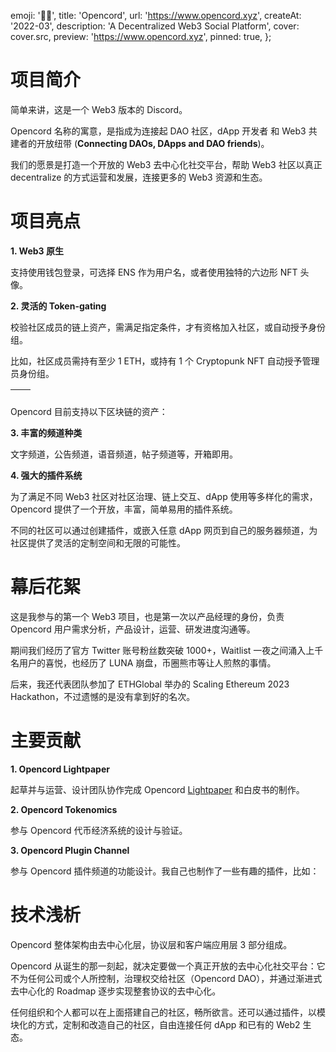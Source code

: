 
  emoji: '🏴‍☠️',
  title: 'Opencord',
  url: 'https://www.opencord.xyz',
  createAt: '2022-03',
  description: 'A Decentralized Web3 Social Platform',
  cover: cover.src,
  preview: 'https://www.opencord.xyz',
  pinned: true,
};

# 项目简介

简单来讲，这是一个 Web3 版本的 Discord。

Opencord 名称的寓意，是指成为连接起 DAO 社区，dApp 开发者 和 Web3 共建者的开放纽带 (**Connecting DAOs, DApps and DAO friends**)。

我们的愿景是打造一个开放的 Web3 去中心化社交平台，帮助 Web3 社区以真正 decentralize 的方式运营和发展，连接更多的 Web3 资源和生态。

# 项目亮点

**1. Web3 原生**

支持使用钱包登录，可选择 ENS 作为用户名，或者使用独特的六边形 NFT 头像。


<BaseImage src={profile.src} alt="个人主页 Web3 Identity Showcase" />

**2. 灵活的 Token-gating**

校验社区成员的链上资产，需满足指定条件，才有资格加入社区，或自动授予身份组。

比如，社区成员需持有至少 1 ETH，或持有 1 个 Cryptopunk NFT 自动授予管理员身份组。



| <TableImage src={server.src} /> | <TableImage src={join.src} /> |
| :-----------------------------: | :---------------------------: |

Opencord 目前支持以下区块链的资产：


<BaseImage src={chains.src} alt="Token-gating 多链支持" />

**3. 丰富的频道种类**

文字频道，公告频道，语音频道，帖子频道等，开箱即用。


<BaseImage src={text.src} alt="文字频道" />


<BaseImage src={voice.src} alt="语音频道" />


<BaseImage src={forum.src} alt="帖子频道" />

**4. 强大的插件系统**

为了满足不同 Web3 社区对社区治理、链上交互、dApp 使用等多样化的需求，Opencord 提供了一个开放，丰富，简单易用的插件系统。

不同的社区可以通过创建插件，或嵌入任意 dApp 网页到自己的服务器频道，为社区提供了灵活的定制空间和无限的可能性。


<BaseImage src={kyberswap.src} alt="KyberSwap" />


<BaseImage src={opensea.src} alt="OpenSea" />


<BaseImage src={stableDiffusion.src} alt="Stable Diffusion" />

# 幕后花絮

这是我参与的第一个 Web3 项目，也是第一次以产品经理的身份，负责 Opencord 用户需求分析，产品设计，运营、研发进度沟通等。

期间我们经历了官方 Twitter 账号粉丝数突破 1000+，Waitlist 一夜之间涌入上千名用户的喜悦，也经历了 LUNA 崩盘，币圈熊市等让人煎熬的事情。

后来，我还代表团队参加了 ETHGlobal 举办的 Scaling Ethereum 2023 Hackathon，不过遗憾的是没有拿到好的名次。

# 主要贡献

**1. Opencord Lightpaper**

起草并与运营、设计团队协作完成 Opencord [Lightpaper](https://www.opencord.xyz/lightpaper/) 和白皮书的制作。


<a href="https://www.opencord.xyz/lightpaper/" target="_blank">
  <BaseImage src={lightpaper.src} alt="Opencord Lightpaper" />
</a>

**2. Opencord Tokenomics**

参与 Opencord 代币经济系统的设计与验证。


<BaseImage src={token.src} />


<BaseImage src={schedule.src} alt="10 Year Token Release Schedule" />

**3. Opencord Plugin Channel**

参与 Opencord 插件频道的功能设计。我自己也制作了一些有趣的插件，比如：


<BaseImage src={cryptoHeatmap.src} alt="Crypto Heatmap" />


<BaseImage src={chat.src} alt="WeChat GPT" />

# 技术浅析

Opencord 整体架构由去中心化层，协议层和客户端应用层 3 部分组成。


<BaseImage src={architecture.src} alt="Opencord Architecture" />

Opencord 从诞生的那一刻起，就决定要做一个真正开放的去中心化社交平台：它不为任何公司或个人所控制，治理权交给社区（Opencord DAO），并通过渐进式去中心化的 Roadmap 逐步实现整套协议的去中心化。

任何组织和个人都可以在上面搭建自己的社区，畅所欲言。还可以通过插件，以模块化的方式，定制和改造自己的社区，自由连接任何 dApp 和已有的 Web2 生态。


<BaseImage src={banner.src} alt="共创未来" />
